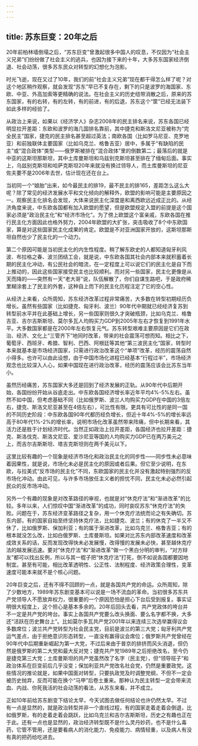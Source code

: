 ```yaml
---
---
---
```

title: 苏东巨变：20年之后
---







20年前柏林墙倒塌之后，“苏东巨变”曾激起很多中国人的叹息，不仅因为“社会主义兄弟”们纷纷做了社会主义的逃兵，也因为接下来的十年，大多苏东国家经济倒退、社会动荡，很多苏东民众对转型的幻想化为泡影。

时光飞逝，现在又过了10年，我们的前“社会主义兄弟”现在都干得怎么样了呢？对这个地区稍作观察，就会发现“苏东”早已不复存在，剩下的只是波罗的海国家、东欧、中亚、外高加索等更精确的说法。在社会主义的历史纽带消散之后，原来的苏东国家，有的右转，有的左转，有的前进，有的后退，苏东这个“筐”已经无法装下如此多样的经验了。

从政治上来说，如果以《经济学人》杂志2008年的民主排名来说，苏东各国已经明显拉开差距：东欧和波罗的海几国排名靠前，其中捷克和斯洛文尼亚被称为“完全民主”国家，捷克的民主排名甚至超过英法；南欧各国（比如罗马尼亚、克罗地亚）和前独联体主要国家（比如乌克兰、格鲁吉亚）居中，多属于“有缺陷的民主”或“混合政体”类型——俄罗斯被排在“混合政体”里的倒数第二；最落后的就是中亚的这斯坦那斯坦，其中土库曼斯坦和乌兹别克斯坦甚至排在了缅甸后面。事实上，乌兹别克斯坦和哈萨克斯坦20年来就没有换过领导人，而土库曼斯坦的尼亚佐夫要不是2006年去世，估计现在还在台上。

当初同一个“娘胎”出来，如今最民主的排19，最不民主的排165，差距怎么这么大呢？除了常见的经济发展水平和文化倾向的解释外，欧盟的影响可能是主要原因之一。观察民主化排名会发现，大体来说民主化深度是和离西欧远近成正比的。从经济角度来说，中东欧各国都有加入欧盟的愿望，但是欧盟规定入盟的前提是这个国家必须是“政治民主化”和“经济市场化”。为了傍上欧盟这个富亲戚，东欧各国在推行民主化方面因此也格外努力，2004年欧盟的大扩张，突击吸收了8个中东欧国家，算是对这些国家民主化成果的肯定。欧盟是不对亚洲国家开放的，这斯坦那斯坦自然也少了民主化的一个动力。

第二个原因可能是当初民主化的内生性程度。稍了解东欧史的人都知道匈牙利风波、布拉格之春、波兰团结工会，就是说，中东欧各国其社会内部本来就积蓄着长期的民主化冲动，有公民社会的暗流，在一定程度上可以说它们的民主化是自下而上推动的，因此这些国家接受民主也比较顺利。而对另一些国家，民主化更像是从天而降的——突然有一天“老大哥”说，队伍解散了，你们自谋生路吧，于是政府稀里糊涂套上了民主的外套，这种自上而下的民主化历程注定了它的空心性。

从经济上来看，众所周知，苏东经济改革过程非常痛苦，大多数在转型初期经历负增长。虽然有些国家（比如捷克、匈牙利、波兰）90年代中期就已经经济复苏到转型前水平并在此基础上增长，另一些国家则很久才突破瓶颈，比如乌克兰、格鲁吉亚、吉尔吉斯斯坦、莫尔多瓦人均购买力GDP到2005年左右才恢复到1991年水平。大多数国家都是在2000年左右恢复元气。苏东转型艰难主要原因是它们在政治、经济、文化上“三管齐下”地同时改革，带来的社会震荡可想而知。相比之下，葡萄牙、西班牙、希腊、智利、巴西、阿根廷等其他“第三波民主化”国家，转型时本来就基本是市场经济国家，只需进行政治改革这个“单项”改革，经历的震荡自然小得多。也许可以由此设想，由于中国市场化进程已经基本“行程过半”，市场经济观念也比较深入人心，如果中国现在进行政治改革，经历的震荡应该会比苏东当年小。

虽然历经痛苦，苏东国家大多还是回到了经济发展的正轨。从90年代中后期开始，各国纷纷开始从谷底走出。中东欧各国经济增长率近年平均4%-5%左右。虽然不如中国，但考虑基础不同（比如俄罗斯、波兰人均购买力GDP在中国的3倍左右，捷克、斯洛文尼亚甚至在4倍左右），可比性有限。更具有可比性的是同一国的不同历史阶段：中东欧各国90年代都历经负增长，但近十年4%-5%的增长率远高于80年代1%-2%的增长率，说明市场化改革虽然带来阵痛，但中长期来看，其活力还是胜于计划经济时代。当然正如政治上拉开差距，各国经济也拉开差距：捷克、斯洛伐克、斯洛文尼亚、爱沙尼亚等国的人均购买力GDP已在两万美元之上，而吉尔吉斯斯坦、塔吉克斯坦则在两千美元以下。

这里比较有趣的一个现象是经济市场化和政治民主化的同步性——同步性未必意味着因果性，就是说，市场化未必是民主化的原因或者后果。但它至少说明，在东欧，与拉美式“反市场的民主化”不同，东欧国家的民主化并没有激起特别强烈的反市场化冲动。由此可见，与许多市场放任主义者的担忧不同，民主化未必必然引起民众的反市场冲动。

另外一个有趣的现象是对改革路径的审视，也就是对“休克疗法”和“渐进改革”的比较。多年以来，人们惊叹中国“渐进改革”的成功，同时哀叹苏东“休克疗法”的失败。问题在于，苏东经济变革路径之复杂，用一个休克疗法统而论之有失确切。苏东内部，有的国家自始至终坚持休克疗法，比如捷克、波兰；有的休克了一半又不休了，比如俄罗斯、保加利亚；有的属于渐进改革，比如乌克兰、格鲁吉亚；有的根本就没怎么改，比如白俄罗斯、土库曼斯坦。如果对比苏东内部改革速度和改革成效关系的话，反而发现改得快未必发展慢，改得慢的发展未必快，甚至越休克疗法的越发展迅速。要对“休克疗法”和“渐进改革”做一个黑白分明的审判，“对方辩友”都可以找出反例，所以与其一棍子把“休克疗法”打死，倒不如说各国都要因地制宜。甚至有可能，相比改革透明性、公正性、法制程度、经济政策合理性，变革速度可能本来就不是个核心问题。

20年巨变之后，还有不得不回顾的一点，就是各国共产党的命运。众所周知，除了少数地方，1989年苏东剧变基本可以说是一场不流血的革命。当初很多苏东共产党领导人不愿放弃权力，很重要的一个原因恐怕是担心下台后受到报复。事实证明很大程度上，这个担心是基本多余的。20年后回头去看，共产党政体的垮台并不一定是共产党的垮台。事实上各国共产党要么改头换面、要么名字都不换，大多还“活跃在历史舞台上”。比如莫尔多瓦共产党2001年以来连续三次选举赢得议会多数席位；波兰共产党转型为社会民主党，目前是波兰的第三大党；匈牙利共产党运气差点，由于拒绝意识形态转型，一直没有赢得议会席位；俄罗斯共产党曾经在90年代中后期重新崛起为第一大党，不过后来由于普京的排挤而风头消退，但仍然是俄罗斯的第二大党和最大反对党；捷克共产党1989年之后拒绝改名，至今仍是捷克第三大党；土库曼斯坦的共产党虽然改了名字（民主党），但“领导班子”和政治体系在巨变前后几乎没变；保加利亚共产党改名社会党，仍然是重要政党。这些情况的推论就是，如果中国面对转型，只要执政党及时调整党纲，不但不一定会被历史抛弃，反而可能在换个“马甲”后卷土重来。那种认为民主转型一定会带来流血、内战、你死我活的社会动荡的看法，从苏东来看，并不成立。

正如10年前给苏东剧变下结论太早，今天试图去做任何结论也许仍然太早。不过有一点是显然的，就是政治转型并非一个直线过程，有的国家走着走着会倒退，比如俄罗斯，有的走着走着会跳跃，比如乌克兰和吉尔吉斯斯坦，历史之有趣也正在于此。还有一点也是显然的，政治经济转型既不是什么灵丹妙药，也不是什么毒药，它管不管用，还是要看病人的消化能力、免疫能力、病情轻重，以及病人有没有真的把药给吃进去。